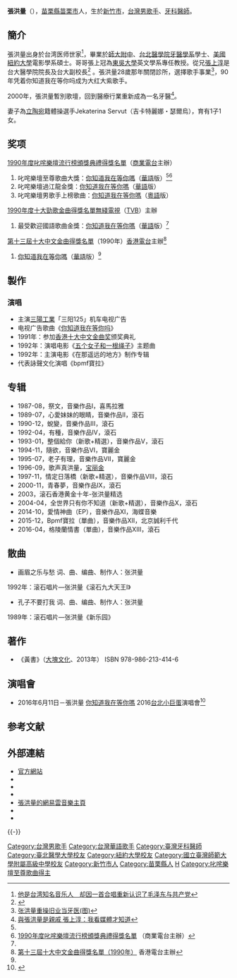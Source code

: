 {{藝人
| 姓名 = 張洪量
| 圖片 = 2013TIBE Day5 Hall1 Yellow Book Discussion Zhang Hung Liang 20130203.JPG
| 圖片簡介 = 2013臺北國際書展《黃書》座談會
| 類型 = 男歌手
| 綽號 = 洪量哥
| 羅馬拼音 = Chang Hung-Liang
| 英文名 = Jeremy Chang
| 出生日期 = {{birth date and age|1959|12|15}}
| 出生地點 = {{TWN}}[[新竹市|新竹市]]
| 國籍 = {{ROC}}
| 語言 = [[國語|國語]]、[[客家語|客家語]]、[[臺語|臺語]]、[[英語|英語]]
| 教育程度 = [[紐約大學|紐約大學]]電影學系碩士
| 職業 = [[牙醫|牙醫]]、[[作曲家|作曲家]]、[[填詞人|填詞人]]、[[歌手|歌手]]
| 配偶 = [[Jekaterina_Servut|Jekaterina Servut]]（[[吉卡特麗娜・瑟爾烏|吉卡特麗娜・瑟爾烏]]）<ref>张洪量在为逗逗迪迪写的主题曲《bpmf 宝拉》的MV里面，张洪量妻子的另外一个中文名叫[[诗舞|诗舞]]。</ref>（[[立陶宛|立陶宛]]籍-體操選手）（2008年結婚） 
| 兒女 = 1子1女
| 代表作品 = 歌曲：<br>《[[你知道我在等你嗎|你知道我在等你嗎]]》<ref name="Chinese">[https://mojim.com/twy100198x7x9.htm 張洪量音樂專輯《心愛妹妹的眼睛》] {{Wayback|url=https://mojim.com/twy100198x7x9.htm |date=20200904142500 }}（魔鏡歌詞網）</ref>、<br>《[[廣島之戀_(歌曲)|廣島之戀 (歌曲)]]》（與[[莫文蔚|莫文蔚]]合唱）
<br>書籍：<br>《黃書》
| imdb = 1578814
}}

'''張洪量'''（{{bd|1959年|12月15日|catIdx=Z张}}），[[苗栗縣|苗栗縣]][[苗栗市|苗栗市]]人，生於[[新竹市|新竹市]]，[[台灣|台灣]][[男歌手|男歌手]]、[[牙科|牙科]][[醫師|醫師]]。

==簡介==
張洪量出身於台湾医师世家<ref name=多維>[https://www.dwnews.com/%E4%B8%AD%E5%9B%BD/60229375/%E4%BB%96%E6%98%AF%E5%8F%B0%E6%B9%BE%E7%9F%A5%E5%90%8D%E9%9F%B3%E4%B9%90%E4%BA%BA%E5%8D%B4%E5%9B%A0%E4%B8%80%E9%A6%96%E5%90%88%E5%94%B1%E9%87%8D%E6%96%B0%E8%AE%A4%E8%AF%86%E4%BA%86%E6%AF%9B%E6%B3%BD%E4%B8%9C%E4%B8%8E%E5%85%B1%E4%BA%A7%E5%85%9A 他是台湾知名音乐人　却因一首合唱重新认识了毛泽东与共产党]</ref>，畢業於[[師大附中|師大附中]]、[[台北醫學院|台北醫學院]][[牙醫學系|牙醫學系]]學士、[[美國|美國]][[紐約大學|紐約大學]]電影學系碩士。哥哥張上冠為[[東吳大學_(臺灣)|東吳大學]]英文學系專任教授。從兄[[張上淳|張上淳]]是台大醫學院院長及台大副校長<ref>{{Cite web |url=https://tw.news.yahoo.com/%E5%BC%B5%E4%B8%8A%E6%B7%B3%E6%98%AF%E6%88%91%E5%A0%82%E5%93%A5-%E7%89%99%E9%86%AB%E6%AD%8C%E6%89%8B%E6%9B%9D-%E4%BB%96%E5%BD%B1%E9%9F%BF%E6%88%91%E5%BE%9E%E9%86%AB%E7%94%9A%E6%B7%B1-020948814.html |title=「張上淳是我堂哥」 牙醫歌手曝：他影響我從醫甚深 |accessdate=2020-05-25 |archive-date=2020-09-04 |archive-url=https://web.archive.org/web/20200904144336/https://tw.news.yahoo.com/%E5%BC%B5%E4%B8%8A%E6%B7%B3%E6%98%AF%E6%88%91%E5%A0%82%E5%93%A5-%E7%89%99%E9%86%AB%E6%AD%8C%E6%89%8B%E6%9B%9D-%E4%BB%96%E5%BD%B1%E9%9F%BF%E6%88%91%E5%BE%9E%E9%86%AB%E7%94%9A%E6%B7%B1-020948814.html |dead-url=no }}</ref>
。張洪量28歲那年關閉診所，選擇歌手事業<ref>[http://ent.sina.com.cn/2003-10-22/0848218774.html?from=wap 张洪量重操旧业当牙医(图)]</ref>，90年凭着你知道我在等你吗成为大红大紫歌手。

2000年，張洪量暫別歌壇，回到醫療行業重新成為一名牙醫<ref>[https://www.cna.com.tw/news/firstnews/202005255009.aspx 與張洪量是親戚 張上淳：我看媒體才知道]</ref>。

妻子為[[立陶宛|立陶宛]]籍體操選手Jekaterina Servut（吉卡特麗娜・瑟爾烏），育有1子1女。

==奖项==
[[1990年度叱咤樂壇流行榜頒獎典禮得獎名單|1990年度叱咤樂壇流行榜頒獎典禮得獎名單]]（[[商業電台|商業電台]]主辦）
#叱咤樂壇至尊歌曲大獎：[[你知道我在等你嗎|你知道我在等你嗎]]（[[華語|華語]]版）<ref name="Chinese"/><ref>[http://www.lemonmusic.com.hk/9031990.htm 1990年度叱咤樂壇流行榜頒獎典禮得獎名單] {{Wayback|url=http://www.lemonmusic.com.hk/9031990.htm |date=20200904142518 }}（商業電台主辦）</ref>
#叱咤樂壇過江龍金獎：[[你知道我在等你嗎|你知道我在等你嗎]]（[[華語|華語]]版）
#叱咤樂壇男歌手上榜歌曲：[[你知道我在等你嗎|你知道我在等你嗎]]（[[粵語|粵語]]版）

[[1990年度十大勁歌金曲得獎名單|1990年度十大勁歌金曲得獎名單]][[無綫電視|無綫電視]]（[[TVB|TVB]]）主辦
#最受歡迎國語歌曲金獎：[[你知道我在等你嗎|你知道我在等你嗎]]（[[華語|華語]]版）<ref name="Chinese"/>

[[第十三屆十大中文金曲得獎名單|第十三屆十大中文金曲得獎名單]]（1990年）[[香港電台|香港電台]]主辦<ref>[http://rthk9.rthk.hk/classicschannel/goldsong13.htm 第十三屆十大中文金曲得獎名單（1990年）] {{Wayback|url=http://rthk9.rthk.hk/classicschannel/goldsong13.htm |date=20190130162620 }}香港電台主辦</ref>
#[[你知道我在等你嗎|你知道我在等你嗎]]（[[華語|華語]]版）<ref name="Chinese"/>

==製作==
===演唱===
* 主演[[三陽工業|三陽工業]]「三阳125」机车电视广告
* 电视广告歌曲《[[你知道我在等你吗|你知道我在等你吗]]》
* 1991年：参加[[香港十大中文金曲奖|香港十大中文金曲奖]]颁奖典礼
* 1992年：演唱电影《[[五个女子和一根绳子|五个女子和一根绳子]]》主题曲 
* 1992年：主演电影《在那遥远的地方》制作专辑
* 代表詠聲文化演唱《bpmf寶拉》

== 专辑 ==
* 1987-08，祭文，音樂作品I，喜馬拉雅
* 1989-07，心愛妹妹的眼睛，音樂作品II，滾石
* 1990-12，蛻變，音樂作品III，滾石
* 1992-04，有種，音樂作品IV，滾石
* 1993-01，整個給你（新歌+精選），音樂作品V，滾石
* 1994-11，隨欲，音樂作品VI，寶麗金
* 1995-07，老子有理，音樂作品VII，寶麗金
* 1996-09，歌声真洪量，[[宝丽金唱片公司|宝丽金]]
* 1997-11，情定日落橋（新歌+精選），音樂作品VIII，滾石
* 2000-11，青春夢，音樂作品IX，滾石
* 2003，滚石香港黄金十年-张洪量精选
* 2004-04，全世界只有你不知道（新歌+精選），音樂作品X，滾石
* 2014-10，愛情神曲（EP），音樂作品XI，海蝶音樂
* 2015-12，Bpmf寶拉（單曲），音樂作品XII，北京誠利千代
* 2016-04，格陵蘭情書（單曲），音樂作品XIII，滾石

== 散曲 ==
* 画眉之乐与愁  词、曲、编曲、制作人：张洪量
1992年：滚石唱片—张洪量《滚石九大天王Ⅰ》
* 孔子不要打我  词、曲、编曲、制作人：张洪量
1989年：滚石唱片—张洪量《新乐园》

== 著作 ==
* 《黃書》（[[大塊文化|大塊文化]]、2013年） ISBN 978-986-213-414-6

== 演唱會 ==
*2016年6月11日－張洪量 [[你知道我在等你嗎|你知道我在等你嗎]] 2016[[台北小巨蛋|台北小巨蛋]]演唱會<ref>{{Cite web |url=https://rockrecordstaipei.kktix.cc/events/jeremy-8c8437 |title=張洪量 你知道我在等你嗎 2016台北小巨蛋演唱會 |accessdate=2020-07-06 |archive-date=2020-07-06 |archive-url=https://web.archive.org/web/20200706115928/https://rockrecordstaipei.kktix.cc/events/jeremy-8c8437 |dead-url=no }}</ref>

== 参考文献 ==
{{Reflist}}

== 外部連結 ==
{{Commonscat|Zhang Hung Liang}}
* [http://www.changhungliang.com/ 官方網站] {{Wayback|url=http://www.changhungliang.com/ |date=20130911090011 }}
* {{facebook page|ChangHungLiang|張洪量}}
* {{Sinaweibo|3514725123|張洪量Jeremy}}
* {{youtube|channel=UCb4WWk1VthTnGJiDYfY2NEg|張洪量官方專屬}}
* [https://music.163.com/#/user/home?id=38847640 張洪量的網易雲音樂主頁]
* {{imdb name|1578814}}{{en}}
* {{hkmdb name|16778}}

{{-}}
{{叱咤至尊歌曲}}
{{DEFAULTSORT: Chang, Hung-Liang}}
[[Category:台灣男歌手|Category:台灣男歌手]]
[[Category:台灣華語歌手|Category:台灣華語歌手]]
[[Category:臺灣牙科醫師|Category:臺灣牙科醫師]]
[[Category:臺北醫學大學校友|Category:臺北醫學大學校友]]
[[Category:紐約大學校友|Category:紐約大學校友]]
[[Category:國立臺灣師範大學附屬高級中學校友|Category:國立臺灣師範大學附屬高級中學校友]]
[[Category:新竹市人|Category:新竹市人]]
[[Category:苗栗縣人|Category:苗栗縣人]]
[[Category:张姓|H]]
[[Category:叱咤樂壇至尊歌曲得主|Category:叱咤樂壇至尊歌曲得主]]